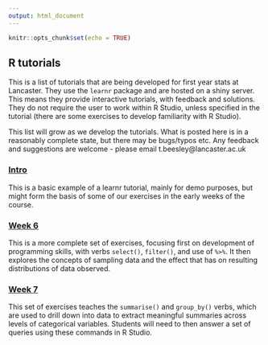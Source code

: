 ```yaml
---
output: html_document
---
```


```r
knitr::opts_chunk$set(echo = TRUE)
```

## R tutorials

This is a list of tutorials that are being developed for first year stats at Lancaster. They use the `learnr` package and are hosted on a shiny server. This means they provide interactive tutorials, with feedback and solutions. They do not require the user to work within R Studio, unless specified in the tutorial (there are some exercises to develop familiarity with R Studio). 

This list will grow as we develop the tutorials. What is posted here is in a reasonably complete state, but there may be bugs/typos etc. Any feedback and suggestions are welcome - please email t.beesley@lancaster.ac.uk

### [Intro](https://tombeesley.shinyapps.io/1_intro_to_R_learnr)

This is a basic example of a learnr tutorial, mainly for demo purposes, but might form the basis of some of our exercises in the early weeks of the course.


### [Week 6](https://tombeesley.shinyapps.io/Week_6/)

This is a more complete set of exercises, focusing first on development of programming skills, with verbs `select()`, `filter()`, and use of `%>%`. It then explores the concepts of sampling data and the effect that has on resulting distributions of data observed.


### [Week 7](https://tombeesley.shinyapps.io/Week_7/)

This set of exercises teaches the `summarise()` and `group_by()` verbs, which are used to drill down into data to extract meaningful summaries across levels of categorical variables. Students will need to then answer a set of queries using these commands in R Studio. 

